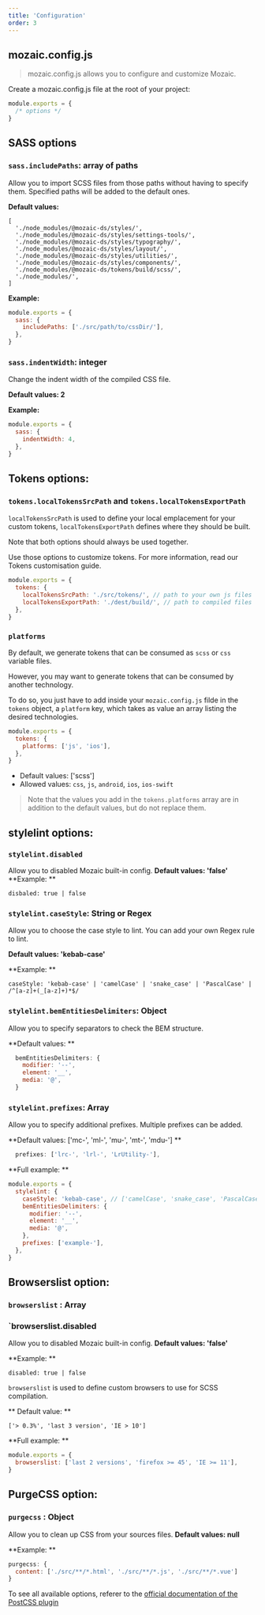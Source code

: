 ```yaml
---
title: 'Configuration'
order: 3
---
```


## mozaic.config.js

> mozaic.config.js allows you to configure and customize Mozaic.

Create a mozaic.config.js file at the root of your project:

```js mozaic.config.js
module.exports = {
  /* options */
}
```

## SASS options

### `sass.includePaths`: array of paths

Allow you to import SCSS files from those paths without having to specify them.
Specified paths will be added to the default ones.

**Default values:**

```
[
  './node_modules/@mozaic-ds/styles/',
  './node_modules/@mozaic-ds/styles/settings-tools/',
  './node_modules/@mozaic-ds/styles/typography/',
  './node_modules/@mozaic-ds/styles/layout/',
  './node_modules/@mozaic-ds/styles/utilities/',
  './node_modules/@mozaic-ds/styles/components/',
  './node_modules/@mozaic-ds/tokens/build/scss/',
  './node_modules/',
]
```

**Example:**

```js mozaic.config.js
module.exports = {
  sass: {
    includePaths: ['./src/path/to/cssDir/'],
  },
}
```

### `sass.indentWidth`: integer

Change the indent width of the compiled CSS file.

**Default values: 2**

**Example:**

```js mozaic.config.js
module.exports = {
  sass: {
    indentWidth: 4,
  },
}
```

## Tokens options:

### `tokens.localTokensSrcPath` and `tokens.localTokensExportPath`

`localTokensSrcPath` is used to define your local emplacement for your custom tokens, `localTokensExportPath` defines where they should be built.

Note that both options should always be used together.

Use those options to customize tokens. For more information, read our Tokens customisation guide.

```js mozaic.config.js
module.exports = {
  tokens: {
    localTokensSrcPath: './src/tokens/', // path to your own js files
    localTokensExportPath: './dest/build/', // path to compiled files
  },
}
```

### `platforms`

By default, we generate tokens that can be consumed as `scss` or `css` variable files.

However, you may want to generate tokens that can be consumed by another technology.

To do so, you just have to add inside your `mozaic.config.js` filde in the `tokens` object, a `platform` key, which takes as value an array listing the desired technologies.

```js
module.exports = {
  tokens: {
    platforms: ['js', 'ios'],
  },
}
```

- Default values: ['scss']
- Allowed values: `css`, `js`, `android`, `ios`, `ios-swift`

> Note that the values you add in the `tokens.platforms` array are in addition to the default values, but do not replace them.

## stylelint options:

### `stylelint.disabled`

Allow you to disabled Mozaic built-in config.
**Default values: 'false'**
**Example: **

```
disbaled: true | false
```

### `stylelint.caseStyle`: String or Regex

Allow you to choose the case style to lint. You can add your own Regex rule to lint.

**Default values: 'kebab-case'**

**Example: **

```
caseStyle: 'kebab-case' | 'camelCase' | 'snake_case' | 'PascalCase' | /^[a-z]+(_[a-z]+)*$/
```

### `stylelint.bemEntitiesDelimiters`: Object

Allow you to specify separators to check the BEM structure.

**Default values: **

```js mozaic.config.js
  bemEntitiesDelimiters: {
    modifier: '--',
    element: '__',
    media: '@',
  }
```

### `stylelint.prefixes`: Array

Allow you to specify additional prefixes. Multiple prefixes can be added.

**Default values: ['mc-', 'ml-', 'mu-', 'mt-', 'mdu-'] **

```js mozaic.config.js
  prefixes: ['lrc-', 'lrl-', 'LrUtility-'],
```

**Full example: **

```js mozaic.config.js
module.exports = {
  stylelint: {
    caseStyle: 'kebab-case', // ['camelCase', 'snake_case', 'PascalCase']
    bemEntitiesDelimiters: {
      modifier: '--',
      element: '__',
      media: '@',
    },
    prefixes: ['example-'],
  },
}
```

## Browserslist option:

### `browserslist` : Array

### `browserslist.disabled

Allow you to disabled Mozaic built-in config.
**Default values: 'false'**

**Example: **

```
disabled: true | false
```

`browserslist` is used to define custom browsers to use for SCSS compilation.

** Default value: **

```
['> 0.3%', 'last 3 version', 'IE > 10']
```

**Full example: **

```js mozaic.config.js
module.exports = {
  browserslist: ['last 2 versions', 'firefox >= 45', 'IE >= 11'],
}
```

## PurgeCSS option:

### `purgecss` : Object

Allow you to clean up CSS from your sources files.
**Default values: null**

**Example: **

```js mozaic.config.js
purgecss: {
  content: ['./src/**/*.html', './src/**/*.js', './src/**/*.vue']
}
```

To see all available options, referer to the [official documentation of the PostCSS plugin](https://purgecss.com/configuration.html#options)
